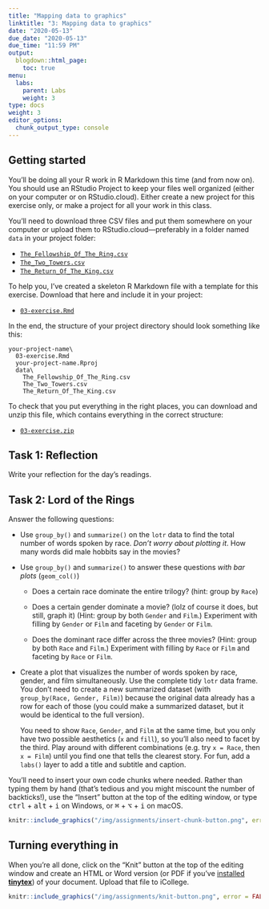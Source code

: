 ```yaml
---
title: "Mapping data to graphics"
linktitle: "3: Mapping data to graphics"
date: "2020-05-13"
due_date: "2020-05-13"
due_time: "11:59 PM"
output:
  blogdown::html_page:
    toc: true
menu:
  labs:
    parent: Labs
    weight: 3
type: docs
weight: 3
editor_options:
  chunk_output_type: console
---
```


## Getting started

You'll be doing all your R work in R Markdown this time (and from now on). You should use an RStudio Project to keep your files well organized (either on your computer or on RStudio.cloud). Either create a new project for this exercise only, or make a project for all your work in this class.

You'll need to download three CSV files and put them somewhere on your computer or upload them to RStudio.cloud—preferably in a folder named `data` in your project folder:

- [<i class="fas fa-file-csv"></i> `The_Fellowship_Of_The_Ring.csv`](/projects/03-exercise/data/The_Fellowship_Of_The_Ring.csv)
- [<i class="fas fa-file-csv"></i> `The_Two_Towers.csv`](/projects/03-exercise/data/The_Two_Towers.csv)
- [<i class="fas fa-file-csv"></i> `The_Return_Of_The_King.csv`](/projects/03-exercise/data/The_Return_Of_The_King.csv)

To help you, I've created a skeleton R Markdown file with a template for this exercise. Download that here and include it in your project:

- [<i class="fab fa-r-project"></i> `03-exercise.Rmd`](/projects/03-exercise/03-exercise.Rmd)

In the end, the structure of your project directory should look something like this:

```text
your-project-name\
  03-exercise.Rmd
  your-project-name.Rproj
  data\
    The_Fellowship_Of_The_Ring.csv
    The_Two_Towers.csv
    The_Return_Of_The_King.csv
```

To check that you put everything in the right places, you can download and unzip this file, which contains everything in the correct structure:

- [<i class="fas fa-file-archive"></i> `03-exercise.zip`](/projects/03-exercise.zip)


## Task 1: Reflection

Write your reflection for the day's readings.


## Task 2: Lord of the Rings

Answer the following questions:

- Use `group_by()` and `summarize()` on the `lotr` data to find the total number of words spoken by race. *Don't worry about plotting it*. How many words did male hobbits say in the movies?

- Use `group_by()` and `summarize()` to answer these questions *with bar plots* (`geom_col()`)

    - Does a certain race dominate the entire trilogy? (hint: group by `Race`)

    - Does a certain gender dominate a movie? (lolz of course it does, but still, graph it) (Hint: group by both `Gender` and `Film`.) Experiment with filling by `Gender` or `Film` and faceting by `Gender` or `Film`.

    - Does the dominant race differ across the three movies? (Hint: group by both `Race` and `Film`.) Experiment with filling by `Race` or `Film` and faceting by `Race` or `Film`.

- Create a plot that visualizes the number of words spoken by race, gender, and film simultaneously. Use the complete tidy `lotr` data frame. You don't need to create a new summarized dataset (with `group_by(Race, Gender, Film)`) because the original data already has a row for each of those (you could make a summarized dataset, but it would be identical to the full version).

    You need to show `Race`, `Gender`, and `Film` at the same time, but you only have two possible aesthetics (`x` and `fill`), so you'll also need to facet by the third. Play around with different combinations (e.g. try `x = Race`, then `x = Film`) until you find one that tells the clearest story. For fun, add a `labs()` layer to add a title and subtitle and caption.

You'll need to insert your own code chunks where needed. Rather than typing them by hand (that's tedious and you might miscount the number of backticks!), use the "Insert" button at the top of the editing window, or type <kbd>ctrl</kbd> + <kbd>alt</kbd> + <kbd>i</kbd> on Windows, or <kbd>⌘</kbd> + <kbd>⌥</kbd> + <kbd>i</kbd> on macOS.

```r
knitr::include_graphics("/img/assignments/insert-chunk-button.png", error = FALSE)
```


## Turning everything in

When you're all done, click on the "Knit" button at the top of the editing window and create an HTML or Word version (or PDF if you've [installed **tinytex**](/resource/install/#install-tinytex)) of your document. Upload that file to iCollege.

```r
knitr::include_graphics("/img/assignments/knit-button.png", error = FALSE)
```
